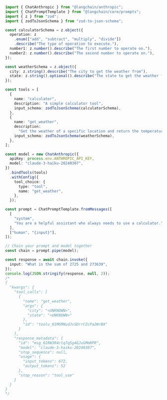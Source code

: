 ```typescript
import { ChatAnthropic } from "@langchain/anthropic";
import { ChatPromptTemplate } from "@langchain/core/prompts";
import { z } from "zod";
import { zodToJsonSchema } from "zod-to-json-schema";

const calculatorSchema = z.object({
  operation: z
    .enum(["add", "subtract", "multiply", "divide"])
    .describe("The type of operation to execute."),
  number1: z.number().describe("The first number to operate on."),
  number2: z.number().describe("The second number to operate on."),
});

const weatherSchema = z.object({
  city: z.string().describe("The city to get the weather from"),
  state: z.string().optional().describe("The state to get the weather from"),
});

const tools = [
  {
    name: "calculator",
    description: "A simple calculator tool",
    input_schema: zodToJsonSchema(calculatorSchema),
  },
  {
    name: "get_weather",
    description:
      "Get the weather of a specific location and return the temperature in Celsius.",
    input_schema: zodToJsonSchema(weatherSchema),
  },
];

const model = new ChatAnthropic({
  apiKey: process.env.ANTHROPIC_API_KEY,
  model: "claude-3-haiku-20240307",
})
  .bindTools(tools)
  .withConfig({
    tool_choice: {
      type: "tool",
      name: "get_weather",
    },
  });

const prompt = ChatPromptTemplate.fromMessages([
  [
    "system",
    "You are a helpful assistant who always needs to use a calculator.",
  ],
  ["human", "{input}"],
]);

// Chain your prompt and model together
const chain = prompt.pipe(model);

const response = await chain.invoke({
  input: "What is the sum of 2725 and 273639",
});
console.log(JSON.stringify(response, null, 2));
/*
{
  "kwargs": {
    "tool_calls": [
      {
        "name": "get_weather",
        "args": {
          "city": "<UNKNOWN>",
          "state": "<UNKNOWN>"
        },
        "id": "toolu_01MGRNudJvSDrrCZcPa2WrBX"
      }
    ],
    "response_metadata": {
      "id": "msg_01RW3R4ctq7q5g4GJuGMmRPR",
      "model": "claude-3-haiku-20240307",
      "stop_sequence": null,
      "usage": {
        "input_tokens": 672,
        "output_tokens": 52
      },
      "stop_reason": "tool_use"
    }
  }
}
*/
```
